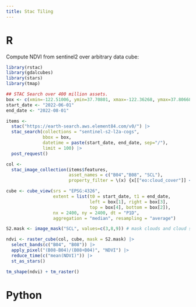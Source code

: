 ```yaml
---
title: Stac Tiling
---
```


# R

Compute NDVI from sentinel2 over arbitrary data cube:

```r
library(rstac)
library(gdalcubes)
library(stars)
library(tmap)

## STAC Search over 400 million assets.
box <- c(xmin=-122.51006, ymin=37.70801, xmax=-122.36268, ymax=37.80668) 
start_date <- "2022-06-01"
end_date <- "2022-08-01"

items <- 
  stac("https://earth-search.aws.element84.com/v0/") |>
  stac_search(collections = "sentinel-s2-l2a-cogs",
              bbox = box,
              datetime = paste(start_date, end_date, sep="/"),
              limit = 100) |>
  post_request() 

col <-
  stac_image_collection(items$features,
                        asset_names = c("B04","B08", "SCL"),
                        property_filter = \(x) {x[["eo:cloud_cover"]] < 20})

cube <- cube_view(srs = "EPSG:4326",  
                  extent = list(t0 = start_date, t1 = end_date,
                                left = box[1], right = box[3],
                                top = box[4], bottom = box[2]),
                  nx = 2400, ny = 2400, dt = "P1D",
                  aggregation = "median", resampling = "average")

S2.mask <- image_mask("SCL", values=c(3,8,9)) # mask clouds and cloud shadows

ndvi <- raster_cube(col, cube, mask = S2.mask) |>
  select_bands(c("B04", "B08")) |>
  apply_pixel("(B08-B04)/(B08+B04)", "NDVI") |>
  reduce_time(c("mean(NDVI)")) |>
  st_as_stars()

tm_shape(ndvi) + tm_raster()
```

# Python


